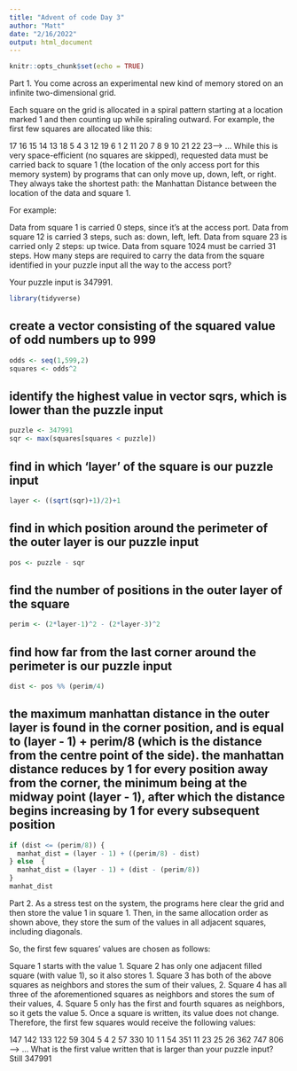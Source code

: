 ---
title: "Advent of code Day 3"
author: "Matt"
date: "2/16/2022"
output: html_document
---

```{r setup, include=FALSE}
knitr::opts_chunk$set(echo = TRUE)
```

Part 1. You come across an experimental new kind of memory stored on an infinite two-dimensional grid.

Each square on the grid is allocated in a spiral pattern starting at a location marked 1 and then counting up while spiraling outward. For example, the first few squares are allocated like this:

17  16  15  14  13
18   5   4   3  12
19   6   1   2  11
20   7   8   9  10
21  22  23---> ...
While this is very space-efficient (no squares are skipped), requested data must be carried back to square 1 (the location of the only access port for this memory system) by programs that can only move up, down, left, or right. They always take the shortest path: the Manhattan Distance between the location of the data and square 1.

For example:

Data from square 1 is carried 0 steps, since it's at the access port.
Data from square 12 is carried 3 steps, such as: down, left, left.
Data from square 23 is carried only 2 steps: up twice.
Data from square 1024 must be carried 31 steps.
How many steps are required to carry the data from the square identified in your puzzle input all the way to the access port?

Your puzzle input is 347991.
```{r}
library(tidyverse)
```

## create a vector consisting of the squared value of odd numbers up to 999
```{r}
odds <- seq(1,599,2)
squares <- odds^2
```

## identify the highest value in vector sqrs, which is lower than the puzzle input
```{r}
puzzle <- 347991
sqr <- max(squares[squares < puzzle])

```

## find in which 'layer' of the square is our puzzle input
```{r}
layer <- ((sqrt(sqr)+1)/2)+1

```

## find in which position around the perimeter of the outer layer is our puzzle input
```{r}
pos <- puzzle - sqr

```

## find the number of positions in the outer layer of the square
```{r}
perim <- (2*layer-1)^2 - (2*layer-3)^2

```

## find how far from the last corner around the perimeter is our puzzle input 
```{r}
dist <- pos %% (perim/4)

```

## the maximum manhattan distance in the outer layer is found in the corner position, and is equal to (layer - 1) + perim/8 (which is the distance from the centre point of the side). the manhattan distance reduces by 1 for every position away from the corner, the minimum being at the midway point (layer - 1), after which the distance begins increasing by 1 for every subsequent position
```{r}
if (dist <= (perim/8)) {
  manhat_dist = (layer - 1) + ((perim/8) - dist)
} else  {
  manhat_dist = (layer - 1) + (dist - (perim/8))
}
manhat_dist
```
Part 2. As a stress test on the system, the programs here clear the grid and then store the value 1 in square 1. Then, in the same allocation order as shown above, they store the sum of the values in all adjacent squares, including diagonals.

So, the first few squares' values are chosen as follows:

Square 1 starts with the value 1.
Square 2 has only one adjacent filled square (with value 1), so it also stores 1.
Square 3 has both of the above squares as neighbors and stores the sum of their values, 2.
Square 4 has all three of the aforementioned squares as neighbors and stores the sum of their values, 4.
Square 5 only has the first and fourth squares as neighbors, so it gets the value 5.
Once a square is written, its value does not change. Therefore, the first few squares would receive the following values:

147  142  133  122   59
304    5    4    2   57
330   10    1    1   54
351   11   23   25   26
362  747  806--->   ...
What is the first value written that is larger than your puzzle input? Still 347991
